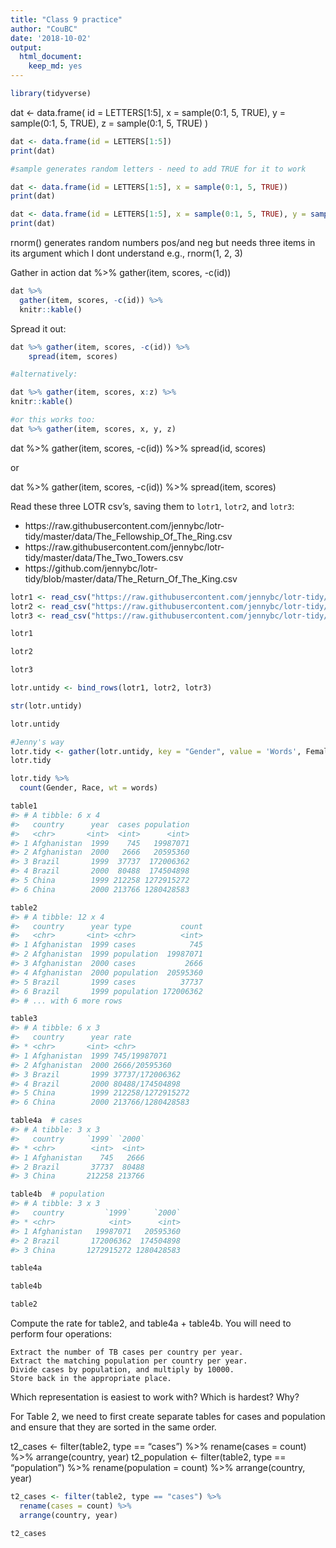 ```yaml
---
title: "Class 9 practice"
author: "CouBC"
date: '2018-10-02'
output: 
  html_document: 
    keep_md: yes
---
```


```r
library(tidyverse)
```


dat <- data.frame(
   id = LETTERS[1:5],
   x = sample(0:1, 5, TRUE),
   y = sample(0:1, 5, TRUE),
   z = sample(0:1, 5, TRUE)
)
```r
dat <- data.frame(id = LETTERS[1:5])
print(dat)
```

```r
#sample generates random letters - need to add TRUE for it to work

dat <- data.frame(id = LETTERS[1:5], x = sample(0:1, 5, TRUE))
print(dat)
```

```r
dat <- data.frame(id = LETTERS[1:5], x = sample(0:1, 5, TRUE), y = sample(0:1, 5, TRUE), z = sample(0:1, 5, TRUE))
print(dat)
```


rnorm() generates random numbers pos/and neg but needs three items in its argument which I dont understand
e.g., rnorm(1, 2, 3)


Gather in action
dat %>% gather(item, scores, -c(id))

```r
dat %>% 
  gather(item, scores, -c(id)) %>% 
  knitr::kable()
```

Spread it out:

```r
dat %>% gather(item, scores, -c(id)) %>%
    spread(item, scores)
```

```r
#alternatively:

dat %>% gather(item, scores, x:z) %>% 
knitr::kable()
```

```r
#or this works too:
dat %>% gather(item, scores, x, y, z) 
```

dat %>% gather(item, scores, -c(id)) %>%
    spread(id, scores)
    
or 

dat %>% gather(item, scores, -c(id)) %>%
    spread(item, scores)
    
  Read these three LOTR csv's, saving them to `lotr1`, `lotr2`, and `lotr3`:

- https://raw.githubusercontent.com/jennybc/lotr-tidy/master/data/The_Fellowship_Of_The_Ring.csv
- https://raw.githubusercontent.com/jennybc/lotr-tidy/master/data/The_Two_Towers.csv
- https://github.com/jennybc/lotr-tidy/blob/master/data/The_Return_Of_The_King.csv

```r
lotr1 <- read_csv("https://raw.githubusercontent.com/jennybc/lotr-tidy/master/data/The_Fellowship_Of_The_Ring.csv")
lotr2 <- read_csv("https://raw.githubusercontent.com/jennybc/lotr-tidy/master/data/The_Two_Towers.csv")
lotr3 <- read_csv("https://raw.githubusercontent.com/jennybc/lotr-tidy/master/data/The_Return_Of_The_King.csv")
```

```r
lotr1
```

```r
lotr2

```

```r
lotr3
```

```r
lotr.untidy <- bind_rows(lotr1, lotr2, lotr3) 
```


```r
str(lotr.untidy)
```

```r
lotr.untidy
```



```r
#Jenny's way
lotr.tidy <- gather(lotr.untidy, key = "Gender", value = 'Words', Female, Male )
lotr.tidy

```



```r
lotr.tidy %>% 
  count(Gender, Race, wt = words)
```

```r
table1
#> # A tibble: 6 x 4
#>   country      year  cases population
#>   <chr>       <int>  <int>      <int>
#> 1 Afghanistan  1999    745   19987071
#> 2 Afghanistan  2000   2666   20595360
#> 3 Brazil       1999  37737  172006362
#> 4 Brazil       2000  80488  174504898
#> 5 China        1999 212258 1272915272
#> 6 China        2000 213766 1280428583
```

```r
table2 
#> # A tibble: 12 x 4
#>   country      year type           count
#>   <chr>       <int> <chr>          <int>
#> 1 Afghanistan  1999 cases            745
#> 2 Afghanistan  1999 population  19987071
#> 3 Afghanistan  2000 cases           2666
#> 4 Afghanistan  2000 population  20595360
#> 5 Brazil       1999 cases          37737
#> 6 Brazil       1999 population 172006362
#> # ... with 6 more rows
```

```r
table3
#> # A tibble: 6 x 3
#>   country      year rate             
#> * <chr>       <int> <chr>            
#> 1 Afghanistan  1999 745/19987071     
#> 2 Afghanistan  2000 2666/20595360    
#> 3 Brazil       1999 37737/172006362  
#> 4 Brazil       2000 80488/174504898  
#> 5 China        1999 212258/1272915272
#> 6 China        2000 213766/1280428583

```

```r
table4a  # cases
#> # A tibble: 3 x 3
#>   country     `1999` `2000`
#> * <chr>        <int>  <int>
#> 1 Afghanistan    745   2666
#> 2 Brazil       37737  80488
#> 3 China       212258 213766

table4b  # population
#> # A tibble: 3 x 3
#>   country         `1999`     `2000`
#> * <chr>            <int>      <int>
#> 1 Afghanistan   19987071   20595360
#> 2 Brazil       172006362  174504898
#> 3 China       1272915272 1280428583
```

```r
table4a
```

```r
table4b
```

```r
table2
```



Compute the rate for table2, and table4a + table4b. You will need to perform four operations:

    Extract the number of TB cases per country per year.
    Extract the matching population per country per year.
    Divide cases by population, and multiply by 10000.
    Store back in the appropriate place.

Which representation is easiest to work with? Which is hardest? Why?

For Table 2, we need to first create separate tables for cases and population and ensure that they are sorted in the same order.

t2_cases <- filter(table2, type == "cases") %>%
  rename(cases = count) %>%
  arrange(country, year)
t2_population <- filter(table2, type == "population") %>%
  rename(population = count) %>%
  arrange(country, year)

```r
t2_cases <- filter(table2, type == "cases") %>% 
  rename(cases = count) %>% 
  arrange(country, year)

t2_cases
```

